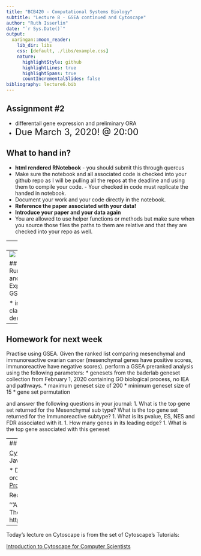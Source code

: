 ```yaml
---
title: "BCB420 - Computational Systems Biology"
subtitle: "Lecture 8 - GSEA continued and Cytoscape"
author: "Ruth Isserlin"
date: "`r Sys.Date()`"
output:
  xaringan::moon_reader:
    lib_dir: libs
    css: [default, ./libs/example.css]
    nature:
      highlightStyle: github
      highlightLines: true
      highlightSpans: true 
      countIncrementalSlides: false
bibliography: lecture6.bib
---
```


## Assignment #2 
  * differentail gene expression and preliminary ORA 
  * <font size=5> Due March 3, 2020! @ 20:00 </font>

## What to hand in?
  * **html rendered RNotebook** - you should submit this through quercus
  * Make sure the notebook and all associated code is checked into your github repo as I will be pulling all the repos at the deadline and using them to compile your code. - Your checked in code must replicate the handed in notebook.
  * Document your work and your code directly in the notebook.
  * **Reference the paper associated with your data!**
  * **Introduce your paper and your data again** 
  * You are allowed to use helper functions or methods but make sure when you source those files the paths to them are relative and that they are checked into your repo as well. 
  
---
<img src=./images/img_lecture7/gsea8.png>

---
<img src=./images/img_lecture7/gsea9.png>


## Running and Exploring GSEA

* in class demo


---
## Homework for next week

Practise using GSEA.
Given the ranked list comparing mesenchymal and immunoreactive ovarian cancer (mesenchymal genes have positive scores, immunoreactive have negative scores).  perform a GSEA preranked analysis using the following parameters:
  * genesets from the baderlab geneset collection from February 1, 2020 containing GO biological process, no IEA and pathways.
  * maximum geneset size of 200
  * minimum geneset size of 15
  * gene set permutation

and answer the following questions in your journal:
  1. What is the top gene set returned for the Mesenchymal sub type?  What is the top gene set returned for the Immunoreactive subtype?
  1. What is its pvalue, ES, NES and FDR associated with it.
  1.  How many genes in its leading edge?
  1. What is the top gene associated with this geneset
  
---
## Cytoscape

[Cytoscape](https://cytoscape.org/) is an open source Network analysis tool programmed in Java.

  * Download it from [here](https://cytoscape.org/download.html)
  * You will need Java 8 or higher installed in order to run it. 
  * Check out all the [Cytoscape Tutorials and Protocols](https://github.com/cytoscape/cytoscape-tutorials/wiki)
  
Read this article for great background on Network Biology:

'''A Guide to Conquer the Biological Network Era Using Graph Theory''' -  https://www.frontiersin.org/articles/10.3389/fbioe.2020.00034/full 

---

Today's lecture on Cytoscape is from the set of Cytoscape's Tutorials:

[Introduction to Cytoscape for Computer Scientists](https://cytoscape.org/cytoscape-tutorials/presentations/intro-cytoscape-cs-2020-ucsf.html#/)